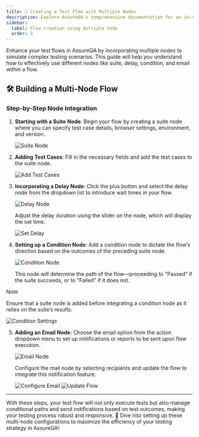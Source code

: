 ```yaml
---
title: 🚀 Creating a Test Flow with Multiple Nodes
description: Explore AssureQA's comprehensive documentation for an in-depth look at our services and tools.
sidebar:
  label: Flow creation using multiple node
  order: 3
---
```

Enhance your test flows in AssureQA by incorporating multiple nodes to simulate complex testing scenarios. This guide will help you understand how to effectively use different nodes like suite, delay, condition, and email within a flow.

## 🛠️ Building a Multi-Node Flow

### Step-by-Step Node Integration

1. **Starting with a Suite Node**:
   Begin your flow by creating a suite node where you can specify test case details, browser settings, environment, and version.

   ![Suite Node](./TestFlowImages/E1.png)

2. **Adding Test Cases**:
   Fill in the necessary fields and add the test cases to the suite node.

   ![Add Test Cases](./TestFlowImages/E2.png)

3. **Incorporating a Delay Node**:
   Click the plus button and select the delay node from the dropdown list to introduce wait times in your flow.

   ![Delay Node](./TestFlowImages/E3.png)

   Adjust the delay duration using the slider on the node, which will display the set time.

   ![Set Delay](./TestFlowImages/E4.png)

4. **Setting up a Condition Node**:
   Add a condition node to dictate the flow’s direction based on the outcomes of the preceding suite node.

   ![Condition Node](./TestFlowImages/E5.png)

   This node will determine the path of the flow—proceeding to "Passed" if the suite succeeds, or to "Failed" if it does not.

> [!Note]
> Ensure that a suite node is added before integrating a condition node as it relies on the suite’s results.

   ![Condition Settings](./TestFlowImages/E6.png)

5. **Adding an Email Node**:
   Choose the email option from the action dropdown menu to set up notifications or reports to be sent upon flow execution.

   ![Email Node](./TestFlowImages/E7.png)

   Configure the mail node by selecting recipients and update the flow to integrate this notification feature.

   ![Configure Email](./TestFlowImages/E8.png)
   ![Update Flow](./TestFlowImages/E9.png)

---

With these steps, your test flow will not only execute tests but also manage conditional paths and send notifications based on test outcomes, making your testing process robust and responsive. 🌟 Dive into setting up these multi-node configurations to maximize the efficiency of your testing strategy in AssureQA!
